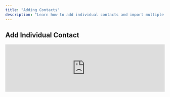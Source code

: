 ```yaml
---
title: "Adding Contacts"
description: "Learn how to add individual contacts and import multiple contacts to your CurrentClient database"
---
```


## Add Individual Contact

<iframe 
  src="https://www.loom.com/embed/158bc2d28286461688e1e38e63704a0d" 
  width="100%" 
  height={400}
  frameBorder={0} 
  allowFullScreen
/>

**Duration:** 1 minute

Learn how to quickly add a new contact to your CurrentClient database with all the essential information.

<Steps>
  <Step title="Access the Add Contact Feature">
    Navigate to the contacts section and click the "Add Contact" button
  </Step>
  <Step title="Enter Contact Details">
    Fill in the contact's name, phone number, email, and other relevant information
  </Step>
  <Step title="Add Tags and Notes">
    Categorize your contact with tags and add initial notes
  </Step>
  <Step title="Save and Organize">
    Save the contact and optionally assign to segments
  </Step>
</Steps>

## Upload Multiple Contacts

<iframe 
  src="https://www.loom.com/embed/6badf3c8546c41c3995e686fd9d0b849" 
  width="100%" 
  height={400}
  frameBorder={0} 
  allowFullScreen
/>

**Duration:** 8 minutes

Import multiple contacts at once using CSV files or other data sources. Perfect for migrating from another system or adding large contact lists.

<Info>
  **Supported Formats:** CSV, Excel files, and direct copy-paste from spreadsheets are all supported for bulk contact uploads.
</Info>

## Contact Upload Requirements

<Accordion title="File Format Guidelines">
  - **Phone Numbers:** Use E.164 format (+1234567890) for best results
  - **Email Addresses:** Must be valid email format (user@domain.com)
  - **Names:** Separate first and last names into different columns
  - **Duplicates:** Remove duplicate entries before uploading
  - **File Size:** Maximum file size is 10MB per upload
</Accordion>

## Required vs Optional Fields

<CardGroup cols={2}>
  <Card title="Required Fields" icon="asterisk">
    **Must have at least one:**
    - Phone number
    - Email address
    - Name (first or last)
  </Card>
  <Card title="Optional Fields" icon="plus">
    **Helpful for organization:**
    - Company name
    - Address
    - Tags
    - Custom fields
    - Notes
  </Card>
</CardGroup>

## Advanced Contact Upload

<iframe 
  src="https://www.loom.com/embed/9d9e202c764342cdbe4e8471bcab5b34" 
  width="100%" 
  height={400}
  frameBorder={0} 
  allowFullScreen
/>

**Duration:** 10 minutes

Master advanced techniques for uploading contacts and refreshing your database to keep information current and accurate.

## Upload Best Practices

<Steps>
  <Step title="Prepare Your Data">
    Clean and format your contact data before uploading
  </Step>
  <Step title="Test with Small Batch">
    Upload 5-10 contacts first to verify formatting
  </Step>
  <Step title="Map Fields Correctly">
    Ensure contact fields are mapped to the right CurrentClient fields
  </Step>
  <Step title="Review and Verify">
    Check uploaded contacts for accuracy and completeness
  </Step>
</Steps>

<Warning>
  **Important:** Always backup your contact data before performing bulk operations. Uploaded contacts cannot be easily undone if errors occur.
</Warning>

## Common Upload Issues

<Accordion title="Phone Number Format Errors">
  **Problem:** Phone numbers not importing correctly
  
  **Solution:** 
  - Use consistent formatting (+1234567890)
  - Remove special characters like dashes or parentheses
  - Include country code for international numbers
</Accordion>

<Accordion title="Duplicate Contact Detection">
  **Problem:** Contacts being marked as duplicates
  
  **Solution:**
  - Review duplicate detection rules in settings
  - Check for slight variations in names or numbers
  - Use the merge duplicate feature after upload
</Accordion>

<Accordion title="Missing Contact Information">
  **Problem:** Some contact fields not importing
  
  **Solution:**
  - Verify column headers match expected field names
  - Check for hidden characters or extra spaces
  - Ensure data is in the correct format for each field type
</Accordion>

## Data Sources

You can import contacts from various sources:

- **CRM Systems** - Export from Salesforce, HubSpot, etc.
- **Email Platforms** - Gmail, Outlook contact exports
- **Spreadsheets** - Excel, Google Sheets files
- **Other Platforms** - Social media, lead generation tools
- **Direct Entry** - Manual contact addition for small lists

<Tip>
  **Pro Tip:** Use tags during import to automatically categorize contacts by source, campaign, or other criteria for better organization.
</Tip>